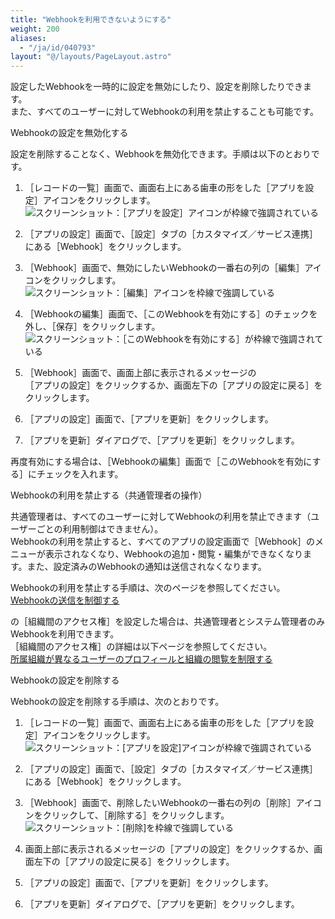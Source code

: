 ```yaml
---
title: "Webhookを利用できないようにする"
weight: 200
aliases:
  - "/ja/id/040793"
layout: "@/layouts/PageLayout.astro"
---
```




設定したWebhookを一時的に設定を無効にしたり、設定を削除したりできます。  
また、すべてのユーザーに対してWebhookの利用を禁止することも可能です。

<Heading id="set_webhook_disabled_webhook_10">Webhookの設定を無効化する</Heading>

設定を削除することなく、Webhookを無効化できます。手順は以下のとおりです。

1. <Wovn>［レコードの一覧］</Wovn>画面で、画面右上にある歯車の形をした<Wovn>［アプリを設定］</Wovn>アイコンをクリックします。  
   <Img src="/k/kintone/img/settings_new_icon.png" alt="スクリーンショット：［アプリを設定］アイコンが枠線で強調されている" />

1. <Wovn>［アプリの設定］</Wovn>画面で、<Wovn>［設定］</Wovn>タブの<Wovn>［カスタマイズ／サービス連携］</Wovn>にある<Wovn>［Webhook］</Wovn>をクリックします。

1. <Wovn>［Webhook］</Wovn>画面で、無効にしたいWebhookの一番右の列の<Wovn>［編集］</Wovn>アイコンをクリックします。
   <Img src="/k/kintone/img-ja/disabled_webhook_01.png" alt="スクリーンショット：［編集］アイコンを枠線で強調している" />

1. <Wovn>［Webhookの編集］</Wovn>画面で、<Wovn>［このWebhookを有効にする］</Wovn>のチェックを外し、<Wovn>［保存］</Wovn>をクリックします。  
   <Img src="/k/kintone/img-ja/disabled_webhook_02.png" alt="スクリーンショット：［このWebhookを有効にする］が枠線で強調されている" />

1. <Wovn>［Webhook］</Wovn>画面で、画面上部に表示されるメッセージの<Wovn>［アプリの設定］</Wovn>をクリックするか、画面左下の<Wovn>［アプリの設定に戻る］</Wovn>をクリックします。

1. <Wovn>［アプリの設定］</Wovn>画面で、<Wovn>［アプリを更新］</Wovn>をクリックします。

1. <Wovn>［アプリを更新］</Wovn>ダイアログで、<Wovn>［アプリを更新］</Wovn>をクリックします。

再度有効にする場合は、<Wovn>［Webhookの編集］</Wovn>画面で<Wovn>［このWebhookを有効にする］</Wovn>にチェックを入れます。

<Heading id="set_webhook_disabled_webhook_20">Webhookの利用を禁止する（<Slash />共通管理者の操作）</Heading>

<Slash />共通管理者は、すべてのユーザーに対してWebhookの利用を禁止できます（ユーザーごとの利用制御はできません）。  
Webhookの利用を禁止すると、すべてのアプリの設定画面で<Wovn>［Webhook］</Wovn>のメニューが表示されなくなり、Webhookの追加・閲覧・編集ができなくなります。また、設定済みのWebhookの通知は送信されなくなります。

Webhookの利用を禁止する手順は、次のページを参照してください。  
[Webhookの送信を制御する](/general/ja/id/020424.html)

<Note>

<SlashUi />の<Wovn>［組織間のアクセス権］</Wovn>を設定した場合は、<Slash />共通管理者と<Kintone />システム管理者のみWebhookを利用できます。  
<Wovn>［組織間のアクセス権］</Wovn>の詳細は以下ページを参照してください。  
[所属組織が異なるユーザーのプロフィールと組織の閲覧を制限する](/k/ja/id/04060.html)

</Note>

<Heading id="set_webhook_disabled_webhook_30">Webhookの設定を削除する</Heading>

Webhookの設定を削除する手順は、次のとおりです。

1. <Wovn>［レコードの一覧］</Wovn>画面で、画面右上にある歯車の形をした<Wovn>［アプリを設定］</Wovn>アイコンをクリックします。  
   <Img src="/k/kintone/img/settings_new_icon.png" alt="スクリーンショット：[アプリを設定]アイコンが枠線で強調されている" />

1. <Wovn>［アプリの設定］</Wovn>画面で、<Wovn>［設定］</Wovn>タブの<Wovn>［カスタマイズ／サービス連携］</Wovn>にある<Wovn>［Webhook］</Wovn>をクリックします。

1. <Wovn>［Webhook］</Wovn>画面で、削除したいWebhookの一番右の列の<Wovn>［削除］</Wovn>アイコンをクリックして、<Wovn>［削除する］</Wovn>をクリックします。
   <Img src="/k/kintone/img-ja/webhook_11.png" alt="スクリーンショット：[削除]を枠線で強調している" />

1. 画面上部に表示されるメッセージの<Wovn>［アプリの設定］</Wovn>をクリックするか、画面左下の<Wovn>［アプリの設定に戻る］</Wovn>をクリックします。

1. <Wovn>［アプリの設定］</Wovn>画面で、<Wovn>［アプリを更新］</Wovn>をクリックします。

1. <Wovn>［アプリを更新］</Wovn>ダイアログで、<Wovn>［アプリを更新］</Wovn>をクリックします。
